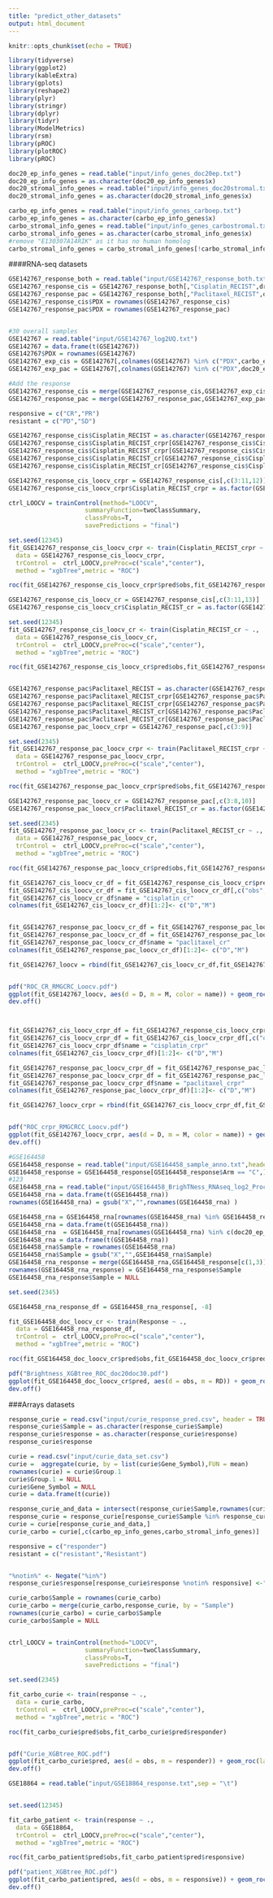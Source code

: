```yaml
---
title: "predict_other_datasets"
output: html_document
---
```

```r
knitr::opts_chunk$set(echo = TRUE)
```

```r
library(tidyverse)
library(ggplot2)
library(kableExtra)
library(gplots)
library(reshape2)
library(plyr)
library(stringr)
library(dplyr)
library(tidyr)
library(ModelMetrics)
library(rsm)
library(pROC)
library(plotROC)
library(pROC)
```

```r
doc20_ep_info_genes = read.table("input/info_genes_doc20ep.txt")
doc20_ep_info_genes = as.character(doc20_ep_info_genes$x)
doc20_stromal_info_genes = read.table("input/info_genes_doc20stromal.txt")
doc20_stromal_info_genes = as.character(doc20_stromal_info_genes$x)

carbo_ep_info_genes = read.table("input/info_genes_carboep.txt")
carbo_ep_info_genes = as.character(carbo_ep_info_genes$x)
carbo_stromal_info_genes = read.table("input/info_genes_carbostromal.txt")
carbo_stromal_info_genes = as.character(carbo_stromal_info_genes$x)
#remove "E130307A14RIK" as it has no human homolog
carbo_stromal_info_genes = carbo_stromal_info_genes[!carbo_stromal_info_genes %in%  "E130307A14RIK"]
```

####RNA-seq datasets

```r
GSE142767_response_both = read.table("input/GSE142767_response_both.txt")
GSE142767_response_cis = GSE142767_response_both[,"Cisplatin_RECIST",drop = FALSE]
GSE142767_response_pac = GSE142767_response_both[,"Paclitaxel_RECIST",drop = FALSE]
GSE142767_response_cis$PDX = rownames(GSE142767_response_cis)
GSE142767_response_pac$PDX = rownames(GSE142767_response_pac)


#30 overall samples 
GSE142767 = read.table("input/GSE142767_log2UQ.txt")
GSE142767 = data.frame(t(GSE142767))
GSE142767$PDX = rownames(GSE142767)
GSE142767_exp_cis = GSE142767[,colnames(GSE142767) %in% c("PDX",carbo_ep_info_genes,carbo_stromal_info_genes)]
GSE142767_exp_pac = GSE142767[,colnames(GSE142767) %in% c("PDX",doc20_ep_info_genes,doc20_stromal_info_genes)]

#Add the response
GSE142767_response_cis = merge(GSE142767_response_cis,GSE142767_exp_cis, by = "PDX")
GSE142767_response_pac = merge(GSE142767_response_pac,GSE142767_exp_pac, by = "PDX")

responsive = c("CR","PR")
resistant = c("PD","SD")

GSE142767_response_cis$Cisplatin_RECIST = as.character(GSE142767_response_cis$Cisplatin_RECIST)
GSE142767_response_cis$Cisplatin_RECIST_crpr[GSE142767_response_cis$Cisplatin_RECIST %in% responsive] <-"responsive"
GSE142767_response_cis$Cisplatin_RECIST_crpr[GSE142767_response_cis$Cisplatin_RECIST %in% resistant] <- "resistant"
GSE142767_response_cis$Cisplatin_RECIST_cr[GSE142767_response_cis$Cisplatin_RECIST == "CR"] <-"CR"
GSE142767_response_cis$Cisplatin_RECIST_cr[GSE142767_response_cis$Cisplatin_RECIST != "CR"] <-"nCR"

GSE142767_response_cis_loocv_crpr = GSE142767_response_cis[,c(3:11,12)]
GSE142767_response_cis_loocv_crpr$Cisplatin_RECIST_crpr = as.factor(GSE142767_response_cis_loocv_crpr$Cisplatin_RECIST_crpr)

ctrl_LOOCV = trainControl(method="LOOCV",
                     summaryFunction=twoClassSummary, 
                     classProbs=T,
                     savePredictions = "final")

set.seed(12345)
fit_GSE142767_response_cis_loocv_crpr <- train(Cisplatin_RECIST_crpr ~ .,  
  data = GSE142767_response_cis_loocv_crpr,
  trControl =  ctrl_LOOCV,preProc=c("scale","center"),
  method = "xgbTree",metric = "ROC")

roc(fit_GSE142767_response_cis_loocv_crpr$pred$obs,fit_GSE142767_response_cis_loocv_crpr$pred$responsive)

GSE142767_response_cis_loocv_cr = GSE142767_response_cis[,c(3:11,13)]
GSE142767_response_cis_loocv_cr$Cisplatin_RECIST_cr = as.factor(GSE142767_response_cis_loocv_cr$Cisplatin_RECIST_cr)

set.seed(12345)
fit_GSE142767_response_cis_loocv_cr <- train(Cisplatin_RECIST_cr ~ .,  
  data = GSE142767_response_cis_loocv_cr,
  trControl =  ctrl_LOOCV,preProc=c("scale","center"),
  method = "xgbTree",metric = "ROC")

roc(fit_GSE142767_response_cis_loocv_cr$pred$obs,fit_GSE142767_response_cis_loocv_cr$pred$CR)


GSE142767_response_pac$Paclitaxel_RECIST = as.character(GSE142767_response_pac$Paclitaxel_RECIST)
GSE142767_response_pac$Paclitaxel_RECIST_crpr[GSE142767_response_pac$Paclitaxel_RECIST %in% responsive] <-"responsive"
GSE142767_response_pac$Paclitaxel_RECIST_crpr[GSE142767_response_pac$Paclitaxel_RECIST %in% resistant] <- "resistant"
GSE142767_response_pac$Paclitaxel_RECIST_cr[GSE142767_response_pac$Paclitaxel_RECIST == "CR"] <-"CR"
GSE142767_response_pac$Paclitaxel_RECIST_cr[GSE142767_response_pac$Paclitaxel_RECIST != "CR"] <-"nCR"
GSE142767_response_pac_loocv_crpr = GSE142767_response_pac[,c(3:9)]

set.seed(2345)
fit_GSE142767_response_pac_loocv_crpr <- train(Paclitaxel_RECIST_crpr ~ .,  
  data = GSE142767_response_pac_loocv_crpr,
  trControl =  ctrl_LOOCV,preProc=c("scale","center"),
  method = "xgbTree",metric = "ROC")

roc(fit_GSE142767_response_pac_loocv_crpr$pred$obs,fit_GSE142767_response_pac_loocv_crpr$pred$responsive)

GSE142767_response_pac_loocv_cr = GSE142767_response_pac[,c(3:8,10)]
GSE142767_response_pac_loocv_cr$Paclitaxel_RECIST_cr = as.factor(GSE142767_response_pac_loocv_cr$Paclitaxel_RECIST_cr)

set.seed(2345)
fit_GSE142767_response_pac_loocv_cr <- train(Paclitaxel_RECIST_cr ~ .,  
  data = GSE142767_response_pac_loocv_cr,
  trControl =  ctrl_LOOCV,preProc=c("scale","center"),
  method = "xgbTree",metric = "ROC")

roc(fit_GSE142767_response_pac_loocv_cr$pred$obs,fit_GSE142767_response_pac_loocv_cr$pred$CR)
```


```r
fit_GSE142767_cis_loocv_cr_df = fit_GSE142767_response_cis_loocv_cr$pred
fit_GSE142767_cis_loocv_cr_df = fit_GSE142767_cis_loocv_cr_df[,c("obs","nCR")]
fit_GSE142767_cis_loocv_cr_df$name = "cisplatin_cr"
colnames(fit_GSE142767_cis_loocv_cr_df)[1:2]<- c("D","M")


fit_GSE142767_response_pac_loocv_cr_df = fit_GSE142767_response_pac_loocv_cr$pred
fit_GSE142767_response_pac_loocv_cr_df = fit_GSE142767_response_pac_loocv_cr_df[,c("obs","nCR")]
fit_GSE142767_response_pac_loocv_cr_df$name = "paclitaxel_cr"
colnames(fit_GSE142767_response_pac_loocv_cr_df)[1:2]<- c("D","M")

fit_GSE142767_loocv = rbind(fit_GSE142767_cis_loocv_cr_df,fit_GSE142767_response_pac_loocv_cr_df)


pdf("ROC_CR_RMGCRC_Loocv.pdf")
ggplot(fit_GSE142767_loocv, aes(d = D, m = M, color = name)) + geom_roc(labelsize = 5) + style_roc(theme = theme_grey()) +  theme(text = element_text(size=10)) + ggtitle("ROC CR") + theme(plot.title = element_text(hjust = 0.5))
dev.off()



fit_GSE142767_cis_loocv_crpr_df = fit_GSE142767_response_cis_loocv_crpr$pred
fit_GSE142767_cis_loocv_crpr_df = fit_GSE142767_cis_loocv_crpr_df[,c("obs","responsive")]
fit_GSE142767_cis_loocv_crpr_df$name = "cisplatin_crpr"
colnames(fit_GSE142767_cis_loocv_crpr_df)[1:2]<- c("D","M")

fit_GSE142767_response_pac_loocv_crpr_df = fit_GSE142767_response_pac_loocv_crpr$pred
fit_GSE142767_response_pac_loocv_crpr_df = fit_GSE142767_response_pac_loocv_crpr_df[,c("obs","responsive")]
fit_GSE142767_response_pac_loocv_crpr_df$name = "paclitaxel_crpr"
colnames(fit_GSE142767_response_pac_loocv_crpr_df)[1:2]<- c("D","M")

fit_GSE142767_loocv_crpr = rbind(fit_GSE142767_cis_loocv_crpr_df,fit_GSE142767_response_pac_loocv_crpr_df)


pdf("ROC_crpr_RMGCRCC_Loocv.pdf")
ggplot(fit_GSE142767_loocv_crpr, aes(d = D, m = M, color = name)) + geom_roc(labelsize = 5) + style_roc(theme = theme_grey()) +  theme(text = element_text(size=10)) + ggtitle("ROC crpr") + theme(plot.title = element_text(hjust = 0.5))
dev.off()

```


```r
#GSE164458
GSE164458_response = read.table("input/GSE164458_sample_anno.txt",header = TRUE)
GSE164458_response = GSE164458_response[GSE164458_response$Arm == "C",]
#123
GSE164458_rna = read.table("input/GSE164458_BrighTNess_RNAseq_log2_Processed_ASTOR.txt",header = TRUE)
GSE164458_rna = data.frame(t(GSE164458_rna))
rownames(GSE164458_rna) = gsub("X","",rownames(GSE164458_rna) )

GSE164458_rna = GSE164458_rna[rownames(GSE164458_rna) %in% GSE164458_response$Sample,]
GSE164458_rna = data.frame(t(GSE164458_rna))
GSE164458_rna  = GSE164458_rna[rownames(GSE164458_rna) %in% c(doc20_ep_info_genes, doc20_stromal_info_genes),]
GSE164458_rna = data.frame(t(GSE164458_rna))
GSE164458_rna$Sample = rownames(GSE164458_rna)
GSE164458_rna$Sample = gsub("X","",GSE164458_rna$Sample)
GSE164458_rna_response = merge(GSE164458_rna,GSE164458_response[c(1,3)], by = "Sample")
rownames(GSE164458_rna_response) = GSE164458_rna_response$Sample
GSE164458_rna_response$Sample = NULL

set.seed(2345)

GSE164458_rna_response_df = GSE164458_rna_response[, -8]

fit_GSE164458_doc_loocv_cr <- train(Response ~ .,  
  data = GSE164458_rna_response_df,
  trControl =  ctrl_LOOCV,preProc=c("scale","center"),
  method = "xgbTree",metric = "ROC")

roc(fit_GSE164458_doc_loocv_cr$pred$obs,fit_GSE164458_doc_loocv_cr$pred$pCR)

pdf("Brightness_XGBtree_ROC_doc20doc30.pdf")
ggplot(fit_GSE164458_doc_loocv_cr$pred, aes(d = obs, m = RD)) + geom_roc(labelsize = 5) + style_roc(theme = theme_grey()) +  theme(text = element_text(size=10)) + ggtitle("ROC patient Array") + theme(plot.title = element_text(hjust = 0.5))
dev.off()

```

###Arrays datasets

```r
response_curie = read.csv("input/curie_response_pred.csv", header = TRUE)
response_curie$Sample = as.character(response_curie$Sample)
response_curie$response = as.character(response_curie$response)
response_curie$response

curie = read.csv("input/curie_data_set.csv")
curie =  aggregate(curie, by = list(curie$Gene_Symbol),FUN = mean)
rownames(curie) = curie$Group.1
curie$Group.1 = NULL
curie$Gene_Symbol = NULL
curie = data.frame(t(curie))

response_curie_and_data = intersect(response_curie$Sample,rownames(curie))
response_curie = response_curie[response_curie$Sample %in% response_curie_and_data,]
curie = curie[response_curie_and_data,]
curie_carbo = curie[,c(carbo_ep_info_genes,carbo_stromal_info_genes)]

responsive = c("responder")
resistant = c("resistant","Resistant")


"%notin%" <- Negate("%in%")
response_curie$response[response_curie$response %notin% responsive] <-"resistant"

curie_carbo$Sample = rownames(curie_carbo)
curie_carbo = merge(curie_carbo,response_curie, by = "Sample")
rownames(curie_carbo) = curie_carbo$Sample
curie_carbo$Sample = NULL


ctrl_LOOCV = trainControl(method="LOOCV",
                     summaryFunction=twoClassSummary, 
                     classProbs=T,
                     savePredictions = "final")

set.seed(2345)

fit_carbo_curie <- train(response ~ .,  
  data = curie_carbo,
  trControl =  ctrl_LOOCV,preProc=c("scale","center"),
  method = "xgbTree",metric = "ROC")

roc(fit_carbo_curie$pred$obs,fit_carbo_curie$pred$responder)


pdf("Curie_XGBtree_ROC.pdf")
ggplot(fit_carbo_curie$pred, aes(d = obs, m = responder)) + geom_roc(labelsize = 5) + style_roc(theme = theme_grey()) +  theme(text = element_text(size=10)) + ggtitle("ROC Curie Array") + theme(plot.title = element_text(hjust = 0.5))
dev.off()
```

```r
GSE18864 = read.table("input/GSE18864_response.txt",sep = "\t")


set.seed(12345)

fit_carbo_patient <- train(response ~ .,  
  data = GSE18864,
  trControl =  ctrl_LOOCV,preProc=c("scale","center"),
  method = "xgbTree",metric = "ROC")

roc(fit_carbo_patient$pred$obs,fit_carbo_patient$pred$responsive)

pdf("patient_XGBtree_ROC.pdf")
ggplot(fit_carbo_patient$pred, aes(d = obs, m = responsive)) + geom_roc(labelsize = 5) + style_roc(theme = theme_grey()) +  theme(text = element_text(size=10)) + ggtitle("ROC patient Array") + theme(plot.title = element_text(hjust = 0.5))
dev.off()



```



